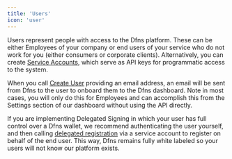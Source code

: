 ```yaml
---
title: 'Users'
icon: 'user'
---
```


Users represent people with access to the Dfns platform. These can be either Employees of your company or end users of your service who do not work for you (either consumers or corporate clients). Alternatively, you can create [Service Accounts](/auth/service-accounts), which serve as API keys for programmatic access to the system.

When you call [Create User](/api-reference/auth/create-user) providing an email address, an email will be sent from Dfns to the user to onboard them to the Dfns dashboard. Note in most cases, you will only do this for Employees and can accomplish this from the Settings section of our dashboard without using the API directly.

If you are implementing Delegated Signing in which your user has full control over a Dfns wallet, we recommend authenticating the user yourself, and then calling [delegated registration](/api-reference/auth/registration-flows#delegated-users-registration-flow) via a service account to register on behalf of the end user. This way, Dfns remains fully white labeled so your users will not know our platform exists.
